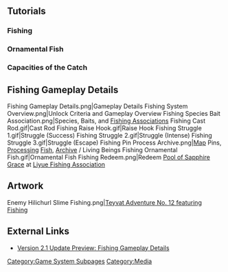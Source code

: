 {{CustomTabs
|tab1 = Overview
|tab2 = Fishing Points
|tab3 = Gallery
}}
==Tutorials==
===Fishing===
{{Transclude|Tutorials/Fishing}}

===Ornamental Fish===
{{Transclude|Tutorials/Ornamental Fish}}

===Capacities of the Catch===
{{Transclude|Tutorials/Capacities of the Catch}}

==Fishing Gameplay Details==
<gallery hideaddbutton="true" captionalign="center">
Fishing Gameplay Details.png|Gameplay Details
Fishing System Overview.png|Unlock Criteria and Gameplay Overview
Fishing Species Bait Association.png|Species, Baits, and [[Fishing Association]]s
Fishing Cast Rod.gif|Cast Rod
Fishing Raise Hook.gif|Raise Hook
Fishing Struggle 1.gif|Struggle (Success)
Fishing Struggle 2.gif|Struggle (Intense)
Fishing Struggle 3.gif|Struggle (Escape)
Fishing Pin Process Archive.png|[[Map]] Pins, [[Processing]] [[Fish]], [[Archive]] / Living Beings
Fishing Ornamental Fish.gif|Ornamental Fish
Fishing Redeem.png|Redeem [[Pool of Sapphire Grace]] at [[Liyue Fishing Association]]
</gallery>

==Artwork==
<gallery hideaddbutton="true" captionalign="center">
Enemy Hilichurl Slime Fishing.png|[https://bbs.mihoyo.com/ys/article/8918097 Teyvat Adventure No. 12 featuring Fishing] <!--2021-08-27-->
</gallery>
<!--
==Guides==
<gallery hideaddbutton="true" captionalign="center">

</gallery>
-->

==External Links==
*[https://genshin.hoyoverse.com/en/news/detail/15149 Version 2.1 Update Preview: Fishing Gameplay Details]

[[Category:Game System Subpages]]
[[Category:Media]]